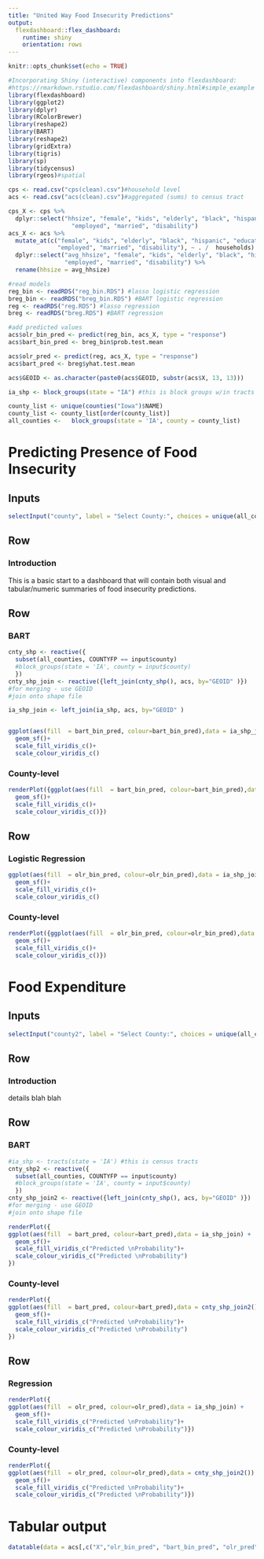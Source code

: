 ```yaml
---
title: "United Way Food Insecurity Predictions"
output: 
  flexdashboard::flex_dashboard:
    runtime: shiny
    orientation: rows
---
```


```r
knitr::opts_chunk$set(echo = TRUE)

#Incorporating Shiny (interactive) components into flexdashboard:
#https://rmarkdown.rstudio.com/flexdashboard/shiny.html#simple_example
library(flexdashboard)
library(ggplot2)
library(dplyr)
library(RColorBrewer)
library(reshape2)
library(BART)
library(reshape2)
library(gridExtra)
library(tigris)
library(sp)
library(tidycensus)
library(rgeos)#spatial

cps <- read.csv("cps(clean).csv")#household level
acs <- read.csv("acs(clean).csv")#aggregated (sums) to census tract

cps_X <- cps %>% 
  dplyr::select("hhsize", "female", "kids", "elderly", "black", "hispanic", "education",
                  "employed", "married", "disability")
acs_X <- acs %>%
  mutate_at(c("female", "kids", "elderly", "black", "hispanic", "education",
              "employed", "married", "disability"), ~ . /  households) %>%
  dplyr::select("avg_hhsize", "female", "kids", "elderly", "black", "hispanic", "education",
                "employed", "married", "disability") %>%
  rename(hhsize = avg_hhsize)

#read models
reg_bin <- readRDS("reg_bin.RDS") #lasso logistic regression
breg_bin <- readRDS("breg_bin.RDS") #BART logistic regression
reg <- readRDS("reg.RDS") #lasso regression
breg <- readRDS("breg.RDS") #BART regression

#add predicted values
acs$olr_bin_pred <- predict(reg_bin, acs_X, type = "response")
acs$bart_bin_pred <- breg_bin$prob.test.mean

acs$olr_pred <- predict(reg, acs_X, type = "response")
acs$bart_pred <- breg$yhat.test.mean

acs$GEOID <- as.character(paste0(acs$GEOID, substr(acs$X, 13, 13)))

ia_shp <- block_groups(state = "IA") #this is block groups w/in tracts

county_list <- unique(counties("Iowa")$NAME)
county_list <- county_list[order(county_list)]
all_counties <-   block_groups(state = 'IA', county = county_list)
```

Predicting Presence of Food Insecurity
===================================== 


Inputs {.sidebar}
-----------------------------------------------------------------------


```r
selectInput("county", label = "Select County:", choices = unique(all_counties$COUNTYFP))

```

Row {data-height=150}
-----------------------------------------------------------------------

### Introduction

This is a basic start to a dashboard that will contain both visual and tabular/numeric summaries of food insecurity predictions. 


Row {data-height=150}
-----------------------------------------------------------------------

### BART
```r


cnty_shp <- reactive({
  subset(all_counties, COUNTYFP == input$county)
  #block_groups(state = 'IA', county = input$county)
  })
cnty_shp_join <- reactive({left_join(cnty_shp(), acs, by="GEOID" )})
#for merging - use GEOID
#join onto shape file

ia_shp_join <- left_join(ia_shp, acs, by="GEOID" )


ggplot(aes(fill  = bart_bin_pred, colour=bart_bin_pred),data = ia_shp_join) +
  geom_sf()+
  scale_fill_viridis_c()+
  scale_colour_viridis_c()

```

### County-level
```r
renderPlot({ggplot(aes(fill  = bart_bin_pred, colour=bart_bin_pred),data = cnty_shp_join()) +
  geom_sf()+
  scale_fill_viridis_c()+
  scale_colour_viridis_c()})

```

Row {data-height=150}
-----------------------------------------------------------------------

### Logistic Regression
```r

ggplot(aes(fill  = olr_bin_pred, colour=olr_bin_pred),data = ia_shp_join) +
  geom_sf()+
  scale_fill_viridis_c()+
  scale_colour_viridis_c()
```

### County-level

```r
renderPlot({ggplot(aes(fill  = olr_bin_pred, colour=olr_bin_pred),data = cnty_shp_join()) +
  geom_sf()+
  scale_fill_viridis_c()+
  scale_colour_viridis_c()})

```

Food Expenditure
===================================== 

Inputs {.sidebar}
-----------------------------------------------------------------------


```r
selectInput("county2", label = "Select County:", choices = unique(all_counties$COUNTYFP))

```

Row {data-height=150}
-----------------------------------------------------------------------

### Introduction

details blah blah

Row {data-height=150}
-----------------------------------------------------------------------
### BART
```r
#ia_shp <- tracts(state = 'IA') #this is census tracts
cnty_shp2 <- reactive({
  subset(all_counties, COUNTYFP == input$county)
  #block_groups(state = 'IA', county = input$county)
  })
cnty_shp_join2 <- reactive({left_join(cnty_shp(), acs, by="GEOID" )})
#for merging - use GEOID
#join onto shape file

renderPlot({
ggplot(aes(fill  = bart_pred, colour=bart_pred),data = ia_shp_join) +
  geom_sf()+
  scale_fill_viridis_c("Predicted \nProbability")+
  scale_colour_viridis_c("Predicted \nProbability")
})

```

### County-level
```r
renderPlot({
ggplot(aes(fill  = bart_pred, colour=bart_pred),data = cnty_shp_join2()) +
  geom_sf()+
  scale_fill_viridis_c("Predicted \nProbability")+
  scale_colour_viridis_c("Predicted \nProbability")
})

```

Row {data-height=150}
-----------------------------------------------------------------------

###  Regression
```r
renderPlot({
ggplot(aes(fill  = olr_pred, colour=olr_pred),data = ia_shp_join) +
  geom_sf()+
  scale_fill_viridis_c("Predicted \nProbability")+
  scale_colour_viridis_c("Predicted \nProbability")})
```

### County-level
```r
renderPlot({
ggplot(aes(fill  = olr_pred, colour=olr_pred),data = cnty_shp_join2()) +
  geom_sf()+
  scale_fill_viridis_c("Predicted \nProbability")+
  scale_colour_viridis_c("Predicted \nProbability")})

```


Tabular output
===================================== 

```r
datatable(data = acs[,c("X","olr_bin_pred", "bart_bin_pred", "olr_pred", "bart_pred")])
```


